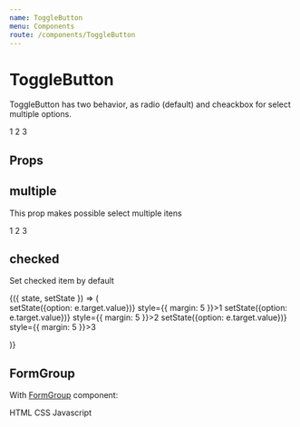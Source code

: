 ```yaml
---
name: ToggleButton
menu: Components
route: /components/ToggleButton
---
```



# ToggleButton

ToggleButton has two behavior, as radio (default) and cheackbox for select multiple options. 

<Playground>
	<ToggleButton name="option" style={{ margin: 5 }}>1</ToggleButton>
	<ToggleButton name="option" style={{ margin: 5 }}>2</ToggleButton>
	<ToggleButton name="option" style={{ margin: 5 }}>3</ToggleButton>
</Playground>

## Props

<Props of={ToggleButton} />

## multiple

This prop makes possible select multiple itens

<Playground>
	<ToggleButton name="option" multiple style={{ margin: 5 }}>1</ToggleButton>
	<ToggleButton name="option" multiple style={{ margin: 5 }}>2</ToggleButton>
	<ToggleButton name="option" multiple style={{ margin: 5 }}>3</ToggleButton>
</Playground>

## checked

Set checked item by default

<Playground>
	<State initial={{ option: "1" }}>
		{({ state, setState }) => (
			<form>
				<ToggleButton name="option" value="1" checked={state.option === "1"} onChange={(e) => setState({option: e.target.value})} style={{ margin: 5 }}>1</ToggleButton>
				<ToggleButton name="option" value="2" checked={state.option === "2"} onChange={(e) => setState({option: e.target.value})} style={{ margin: 5 }}>2</ToggleButton>
				<ToggleButton name="option" value="3" checked={state.option === "3"} onChange={(e) => setState({option: e.target.value})} style={{ margin: 5 }}>3</ToggleButton>
			</form>
		)}
	</State>
</Playground>

## FormGroup

With [FormGroup](/components/FormGroup) component:

<Playground>
	<FormGroup label="Label" helpLabel="help label" tooltip="Lorem ipsum" helpText="Lorem ipsum dolor sit amet">
		<ToggleButton name="option" multiple style={{ marginRight: 5 }}>HTML</ToggleButton>
		<ToggleButton name="option" multiple style={{ marginRight: 5 }}>CSS</ToggleButton>
		<ToggleButton name="option" multiple>Javascript</ToggleButton>
	</FormGroup>
</Playground>